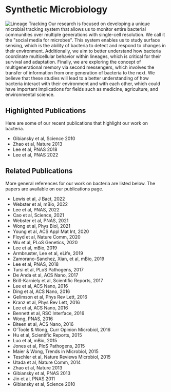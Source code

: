 # Synthetic Microbiology

![Lineage Tracking](/lineage-tracking.jpg)
Our research is focused on developing a unique microbial tracking system that
allows us to monitor entire bacterial communities over multiple generations with
single-cell resolution. We call it the "social media for microbes". This system
enables us to study surface sensing, which is the ability of bacteria to detect
and respond to changes in their environment. Additionally, we aim to better
understand how bacteria coordinate multicellular behavior within lineages, which
is critical for their survival and adaptation. Finally, we are exploring the
concept of multigenerational memory via second messengers, which involves the
transfer of information from one generation of bacteria to the next. We believe
that these studies will lead to a better understanding of how bacteria interact
with their environment and with each other, which could have important
implications for fields such as medicine, agriculture, and environmental
science.

## Highlighted Publications
Here are some of our recent publications that highlight our work on bacteria.
- Gibiansky et al, Science 2010
- Zhao et al, Nature 2013
- Lee et al, PNAS 2018
- Lee et al, PNAS 2022

## Related Publications
More general references for our work on bacteria are listed below. The papers
are available on our publications page.

- Lewis et al, J Bact, 2022
- Webster et al, mBio, 2022
- Lee et al, PNAS, 2022
- Cao et al, Science, 2021
- Webster et al, PNAS, 2021
- Wong et al, Phys Biol, 2021
- Young et al, ACS Appl Mat Int, 2020 
- Floyd et al, Nature Comm, 2020
- Wu et al, PLoS Genetics, 2020
- Lee et al, mBio, 2019
- Armbruster, Lee et al, eLife, 2019
- Zamorano-Sanchez, Xian, et al, mBio, 2019
- Lee et al, PNAS, 2018  
- Tursi et al, PLoS Pathogens, 2017
- De Anda et al, ACS Nano, 2017
- Brill-Karniely et al, Scientific Reports, 2017
- Lee et al, ACS Nano, 2016
- Ding et al, ACS Nano, 2016 
- Gelimson et al, Phys Rev Lett, 2016
- Kranz et al, Phys Rev Lett, 2016
- Lee et al, ACS Nano, 2016
- Bennett et al, RSC Interface, 2016
- Wong, PNAS, 2016
- Biteen et al, ACS Nano, 2016
- O'Toole & Wong, Curr Opinion Microbiol, 2016
- Hu et al, Scientific Reports, 2015
- Luo et al, mBio, 2015 
- Jones et al, PloS Pathogens, 2015
- Maier & Wong, Trends in Microbiol, 2015
- Teschler et al, Nature Reviews Microbiol, 2015
- Utada et al, Nature Comm, 2014
- Zhao et al, Nature 2013
- Gibiansky et al, PNAS 2013
- Jin et al, PNAS 2011
- Gibiansky et al, Science 2010
